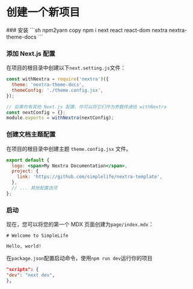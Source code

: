 
# 创建一个新项目

<Steps>
  ### 安装
  ```sh npm2yarn copy
  npm i next react react-dom nextra nextra-theme-docs
  ```

### 添加 Next.js 配置

在项目的根目录中创建以下`next.setting.js`文件：

```jsx copy filename="next.setting.js"
const withNextra = require('nextra')({
  theme: 'nextra-theme-docs',
  themeConfig: './theme.config.jsx',
});

// 如果你有其他 Next.js 配置，你可以将它们作为参数传递给 withNextra
const nextConfig = {};
module.exports = withNextra(nextConfig);
```

### 创建文档主题配置

在项目的根目录中创建主题 `theme.config.jsx` 文件。

```jsx copy filename="theme.config.jsx"
export default {
  logo: <span>My Nextra Documentation</span>,
  project: {
    link: 'https://github.com/simplelife/nextra-template',
  },
  // ... 其他配置选项
};
```

### 启动

现在，您可以将您的第一个 MDX 页面创建为`page/index.mdx`：

```mdx copy filename="page/index.mdx"
# Welcome to SimpleLife

Hello, world!
```

在`package.json`配置启动命令，使用`npm run dev`运行你的项目

```json copy
"scripts": {
"dev": "next dev",
},
```

</Steps>
